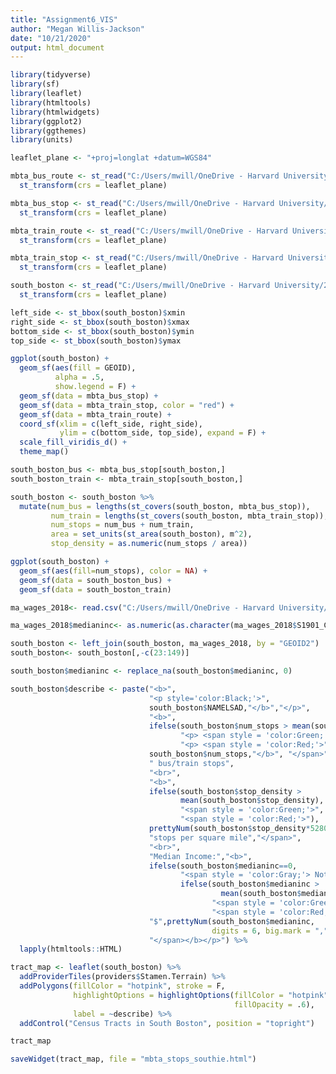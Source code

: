 ```yaml
---
title: "Assignment6_VIS"
author: "Megan Willis-Jackson"
date: "10/21/2020"
output: html_document
---
```


```r
library(tidyverse)
library(sf)
library(leaflet)
library(htmltools)
library(htmlwidgets)
library(ggplot2)
library(ggthemes)
library(units)

```


```r
leaflet_plane <- "+proj=longlat +datum=WGS84"

mbta_bus_route <- st_read("C:/Users/mwill/OneDrive - Harvard University/2020 - Fall/Spatial Analysis/InteractiveMaps/mbtabus/mbtabus/ARC", quiet = T) %>%
  st_transform(crs = leaflet_plane)

mbta_bus_stop <- st_read("C:/Users/mwill/OneDrive - Harvard University/2020 - Fall/Spatial Analysis/InteractiveMaps/mbtabus/mbtabus/PT", quiet = T) %>%
  st_transform(crs = leaflet_plane)

mbta_train_route <- st_read("C:/Users/mwill/OneDrive - Harvard University/2020 - Fall/Spatial Analysis/InteractiveMaps/mbta_rapid_transit/ARC", quiet = T) %>%
  st_transform(crs = leaflet_plane)

mbta_train_stop <- st_read("C:/Users/mwill/OneDrive - Harvard University/2020 - Fall/Spatial Analysis/InteractiveMaps/mbta_rapid_transit/NODE", quiet = T) %>%
  st_transform(crs = leaflet_plane)

south_boston <- st_read("C:/Users/mwill/OneDrive - Harvard University/2020 - Fall/Spatial Analysis/InteractiveMaps/SouthBoston_tract", quiet = T) %>%
  st_transform(crs = leaflet_plane)


```


```r
left_side <- st_bbox(south_boston)$xmin
right_side <- st_bbox(south_boston)$xmax
bottom_side <- st_bbox(south_boston)$ymin
top_side <- st_bbox(south_boston)$ymax

ggplot(south_boston) +
  geom_sf(aes(fill = GEOID),
          alpha = .5,
          show.legend = F) +
  geom_sf(data = mbta_bus_stop) +
  geom_sf(data = mbta_train_stop, color = "red") +
  geom_sf(data = mbta_train_route) +
  coord_sf(xlim = c(left_side, right_side),
           ylim = c(bottom_side, top_side), expand = F) +
  scale_fill_viridis_d() +
  theme_map()


```

```r
south_boston_bus <- mbta_bus_stop[south_boston,]
south_boston_train <- mbta_train_stop[south_boston,]

south_boston <- south_boston %>%
  mutate(num_bus = lengths(st_covers(south_boston, mbta_bus_stop)),
         num_train = lengths(st_covers(south_boston, mbta_train_stop)),
         num_stops = num_bus + num_train,
         area = set_units(st_area(south_boston), m^2),
         stop_density = as.numeric(num_stops / area))

ggplot(south_boston) +
  geom_sf(aes(fill=num_stops), color = NA) +
  geom_sf(data = south_boston_bus) +
  geom_sf(data = south_boston_train)

```

```r
ma_wages_2018<- read.csv("C:/Users/mwill/OneDrive - Harvard University/2020 - Fall/Studio 1/Exercise 2/Data/Wages2013and2018/ACSST5Y2018.S1901_data_with_overlays_2020-09-24T123247.csv", stringsAsFactors = T)

ma_wages_2018$medianinc<- as.numeric(as.character(ma_wages_2018$S1901_C02_012E))

south_boston <- left_join(south_boston, ma_wages_2018, by = "GEOID2")
south_boston<- south_boston[,-c(23:149)]

south_boston$medianinc <- replace_na(south_boston$medianinc, 0)

```

```r
south_boston$describe <- paste("<b>",
                               "<p style='color:Black;'>",
                               south_boston$NAMELSAD,"</b>","</p>",
                               "<b>", 
                               ifelse(south_boston$num_stops > mean(south_boston$num_stops),
                                      "<p> <span style = 'color:Green;'>", 
                                      "<p> <span style = 'color:Red;'>"),
                               south_boston$num_stops,"</b>", "</span>", 
                               " bus/train stops",
                               "<br>",
                               "<b>",
                               ifelse(south_boston$stop_density >
                                      mean(south_boston$stop_density),
                                      "<span style = 'color:Green;'>",
                                      "<span style = 'color:Red;'>"),
                               prettyNum(south_boston$stop_density*5280, digits = 2),"</b>",
                               "stops per square mile","</span>",  
                               "<br>", 
                               "Median Income:","<b>",
                               ifelse(south_boston$medianinc==0,
                                      "<span style = 'color:Gray;'> Not Available",
                                      ifelse(south_boston$medianinc >
                                               mean(south_boston$medianinc),
                                             "<span style = 'color:Green;'>",
                                             "<span style = 'color:Red;'>")),
                               "$",prettyNum(south_boston$medianinc, 
                                             digits = 6, big.mark = ","),
                               "</span></b></p>") %>%
  lapply(htmltools::HTML)

tract_map <- leaflet(south_boston) %>%
  addProviderTiles(providers$Stamen.Terrain) %>%
  addPolygons(fillColor = "hotpink", stroke = F,
              highlightOptions = highlightOptions(fillColor = "hotpink",
                                                  fillOpacity = .6),
              label = ~describe) %>%
  addControl("Census Tracts in South Boston", position = "topright") 

tract_map

saveWidget(tract_map, file = "mbta_stops_southie.html")

```












